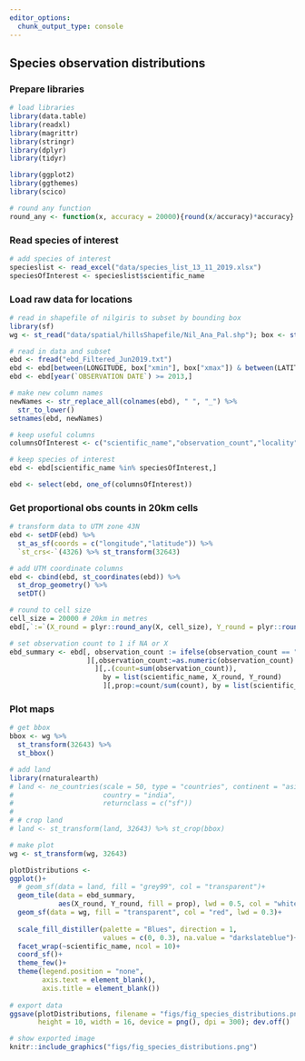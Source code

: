 ```yaml
---
editor_options: 
  chunk_output_type: console
---
```


## Species observation distributions

### Prepare libraries

```r
# load libraries
library(data.table)
library(readxl)
library(magrittr)
library(stringr)
library(dplyr)
library(tidyr)

library(ggplot2)
library(ggthemes)
library(scico)

# round any function
round_any <- function(x, accuracy = 20000){round(x/accuracy)*accuracy}
```

### Read species of interest

```r
# add species of interest
specieslist <- read_excel("data/species_list_13_11_2019.xlsx")
speciesOfInterest <- specieslist$scientific_name
```

### Load raw data for locations

```r
# read in shapefile of nilgiris to subset by bounding box
library(sf)
wg <- st_read("data/spatial/hillsShapefile/Nil_Ana_Pal.shp"); box <- st_bbox(wg)

# read in data and subset
ebd <- fread("ebd_Filtered_Jun2019.txt")
ebd <- ebd[between(LONGITUDE, box["xmin"], box["xmax"]) & between(LATITUDE, box["ymin"], box["ymax"]),]
ebd <- ebd[year(`OBSERVATION DATE`) >= 2013,]

# make new column names
newNames <- str_replace_all(colnames(ebd), " ", "_") %>%
  str_to_lower()
setnames(ebd, newNames)

# keep useful columns
columnsOfInterest <- c("scientific_name","observation_count","locality","locality_id","locality_type","latitude","longitude","observation_date", "sampling_event_identifier")

# keep species of interest
ebd <- ebd[scientific_name %in% speciesOfInterest,]

ebd <- select(ebd, one_of(columnsOfInterest))
```

### Get proportional obs counts in 20km cells

```r
# transform data to UTM zone 43N
ebd <- setDF(ebd) %>% 
  st_as_sf(coords = c("longitude","latitude")) %>% 
  `st_crs<-`(4326) %>% st_transform(32643)

# add UTM coordinate columns
ebd <- cbind(ebd, st_coordinates(ebd)) %>%
  st_drop_geometry() %>% 
  setDT()
```

```r
# round to cell size
cell_size = 20000 # 20km in metres
ebd[,`:=`(X_round = plyr::round_any(X, cell_size), Y_round = plyr::round_any(Y, cell_size))]

# set observation count to 1 if NA or X
ebd_summary <- ebd[, observation_count := ifelse(observation_count == "X", 1, observation_count)
                   ][,observation_count:=as.numeric(observation_count)
                     ][,.(count=sum(observation_count)), 
                       by = list(scientific_name, X_round, Y_round)
                       ][,prop:=count/sum(count), by = list(scientific_name)]
```
### Plot maps

```r
# get bbox
bbox <- wg %>% 
  st_transform(32643) %>% 
  st_bbox()

# add land
library(rnaturalearth)
# land <- ne_countries(scale = 50, type = "countries", continent = "asia",
#                      country = "india",
#                      returnclass = c("sf"))
# 
# # crop land
# land <- st_transform(land, 32643) %>% st_crop(bbox)
```

```r
# make plot
wg <- st_transform(wg, 32643)

plotDistributions <-
ggplot()+
  # geom_sf(data = land, fill = "grey99", col = "transparent")+
  geom_tile(data = ebd_summary,
            aes(X_round, Y_round, fill = prop), lwd = 0.5, col = "white")+
  geom_sf(data = wg, fill = "transparent", col = "red", lwd = 0.3)+
  
  scale_fill_distiller(palette = "Blues", direction = 1, 
                       values = c(0, 0.3), na.value = "darkslateblue")+
  facet_wrap(~scientific_name, ncol = 10)+
  coord_sf()+
  theme_few()+
  theme(legend.position = "none", 
        axis.text = element_blank(), 
        axis.title = element_blank())
  
# export data
ggsave(plotDistributions, filename = "figs/fig_species_distributions.png", 
       height = 10, width = 16, device = png(), dpi = 300); dev.off()
```

```r

# show exported image
knitr::include_graphics("figs/fig_species_distributions.png")

```